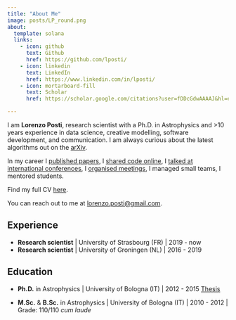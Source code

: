```yaml
---
title: "About Me"
image: posts/LP_round.png
about:
  template: solana
  links:
    - icon: github
      text: Github
      href: https://github.com/lposti/
    - icon: linkedin
      text: LinkedIn
      href: https://www.linkedin.com/in/lposti/
    - icon: mortarboard-fill
      text: Scholar
      href: https://scholar.google.com/citations?user=fDDcGdwAAAAJ&hl=en

---
```


I am **Lorenzo Posti**, research scientist with a Ph.D. in Astrophysics and >10 years
experience in data science, creative modelling, software development, and communication.
I am always curious about the latest algorithms out on the [arXiv](https://arxiv.org/).

In my career I [published papers](lop.qmd), I [shared code online](https://github.com/lposti/),
I [talked at international conferences](https://www.youtube.com/watch?v=Osj8_Dcx-tc&list=PL13iVyDVPizh0S7laBz3GGre3NJTuq7Rd&index=28&ab_channel=galaxies2016),
I [organised meetings](https://eas.unige.ch/EAS2020/session.jsp?id=SS19),
I managed small teams, I mentored students.

Find my full CV [here](resume23.pdf).

You can reach out to me at [lorenzo.posti@gmail.com](mailto:lorenzo.posti@gmail.com).

## Experience

- **Research scientist** | University of Strasbourg (FR) | 2019 - now
- **Research scientist** | University of Groningen (NL) | 2016 - 2019

## Education

- **Ph.D.** in Astrophysics | University of Bologna (IT) | 2012 - 2015
[Thesis](https://amsdottorato.unibo.it/7235/)

- **M.Sc.** & **B.Sc.** in Astrophysics | University of Bologna (IT) | 2010 - 2012 |
Grade: 110/110 *cum laude*
